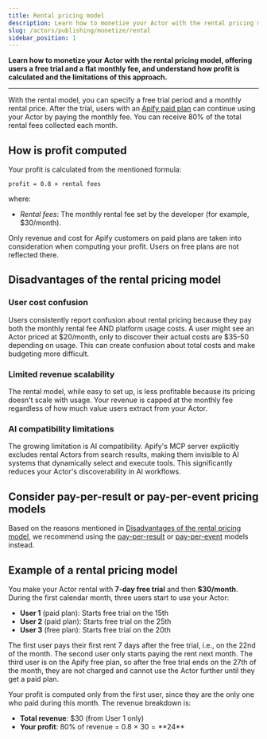 ```yaml
---
title: Rental pricing model
description: Learn how to monetize your Actor with the rental pricing model, offering users a free trial and a flat monthly fee, and understand how profit is calculated and the limitations of this approach.
slug: /actors/publishing/monetize/rental
sidebar_position: 1
---
```


**Learn how to monetize your Actor with the rental pricing model, offering users a free trial and a flat monthly fee, and understand how profit is calculated and the limitations of this approach.**

---

With the rental model, you can specify a free trial period and a monthly rental price. After the trial, users with an [Apify paid plan](https://apify.com/pricing) can continue using your Actor by paying the monthly fee. You can receive 80% of the total rental fees collected each month.

## How is profit computed

Your profit is calculated from the mentioned formula:

`profit = 0.8 × rental fees`

where:

- _Rental fees_: The monthly rental fee set by the developer (for example, $30/month).

Only revenue and cost for Apify customers on paid plans are taken into consideration when computing your profit. Users on free plans are not reflected there.

## Disadvantages of the rental pricing model

### User cost confusion

Users consistently report confusion about rental pricing because they pay both the monthly rental fee AND platform usage costs. A user might see an Actor priced at $20/month, only to discover their actual costs are $35-50 depending on usage. This can create confusion about total costs and make budgeting more difficult.

### Limited revenue scalability

The rental model, while easy to set up, is less profitable because its pricing doesn't scale with usage. Your revenue is capped at the monthly fee regardless of how much value users extract from your Actor.

### AI compatibility limitations

The growing limitation is AI compatibility. Apify's MCP server explicitly excludes rental Actors from search results, making them invisible to AI systems that dynamically select and execute tools. This significantly reduces your Actor's discoverability in AI workflows.

## Consider pay-per-result or pay-per-event pricing models

Based on the reasons mentioned in [Disadvantages of the rental pricing model](#disadvantages-of-the-rental-pricing-model), we recommend using the [pay-per-result](/platform/actors/publishing/monetize/pay-per-result) or [pay-per-event](/platform/actors/publishing/monetize/pay-per-event) models instead.

## Example of a rental pricing model

You make your Actor rental with **7-day free trial** and then **$30/month**. During the first calendar month, three users start to use your Actor:

- **User 1** (paid plan): Starts free trial on the 15th
- **User 2** (paid plan): Starts free trial on the 25th  
- **User 3** (free plan): Starts free trial on the 20th

The first user pays their first rent 7 days after the free trial, i.e., on the 22nd of the month. The second user only starts paying the rent next month. The third user is on the Apify free plan, so after the free trial ends on the 27th of the month, they are not charged and cannot use the Actor further until they get a paid plan.

Your profit is computed only from the first user, since they are the only one who paid during this month. The revenue breakdown is:

- **Total revenue**: $30 (from User 1 only)
- **Your profit**: 80% of revenue = 0.8 × $30 = **$24**
